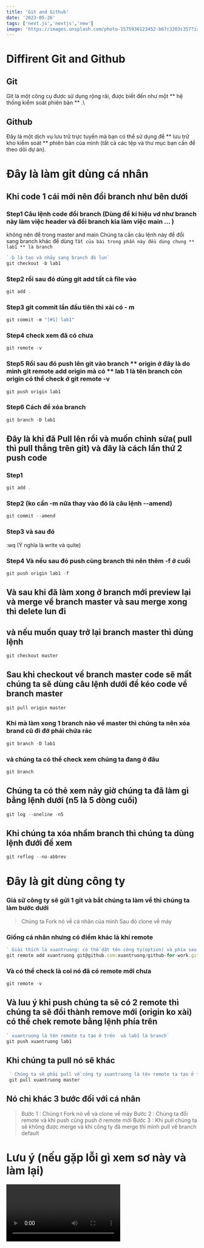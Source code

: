 ```yaml
---
title: 'Git and Github'
date: '2023-05-26'
tags: ['next.js','nextjs','new']
image: 'https://images.unsplash.com/photo-1575936123452-b67c3203c357?ixlib=rb-4.0.3&ixid=M3wxMjA3fDB8MHxzZWFyY2h8Mnx8aW1hZ2V8ZW58MHx8MHx8fDA%3D&w=1000&q=80'
---
```

# Diffirent Git and  Github
## Git 
Git là một công cụ được sử dụng rộng rãi, được biết đến như một ** hệ thống kiểm soát phiên bản ** .\

## Github
Đây là một dịch vụ lưu trữ trực tuyến mà bạn có thể sử dụng để ** lưu trữ kho kiểm soát ** phiên bản của mình (tất cả các tệp và thư mục bạn cần để theo dõi dự án).

# Đây là làm git dùng cá nhân
## Khi code 1 cái mới nên đổi branch như bên dưới 
### Step1 Câu lệnh code đổi branch (Dùng để kí hiệu vd như branch này làm việc header và đổi branch kia làm  việc main ... )
không nên để trong master and main
Chúng ta cần câu lệnh này để đổi sang branch khác để dùng 
`Tất của bài trong phần này đều dùng chung ** lab1 ** là branch`
```ts 
`-b là tạo và nhảy sang branch đó lun`
git checkout -b lab1
```

### Step2 rồi sau đó dùng git add tất cả file vào
```ts
git add .
```

### Step3 git commit lần đầu tiên thì xài có - m
```ts
git commit -m "[#1] lab1"
``` 

### Step4 check xem đã có chưa
```ts
git remote -v
```

### Step5 Rồi sau đó push lên git vào branch ** origin ở đây là do mình git remote add origin mà có ** lab 1 là tên branch còn origin có thể check ở git remote -v
```ts
git push origin lab1
```
### Step6 Cách để xóa branch 

```ts 
git branch -D lab1
```

## Đây là khi đã Pull lên rồi và muốn chỉnh sửa( pull thì pull thẳng trên git) và đây là cách lần thứ 2 push code

### Step1

```ts
git add .
```

### Step2 (ko cần -m nữa thay vào đó là câu lệnh --amend)

```ts
git commit --amend
```

### Step3 và sau đó 

:wq (Ý nghĩa là write và quite)

### Step4 Và nếu sau đó push cùng branch thì nên thêm -f ở cuối

```ts
git push origin lab1 -f
```

## Và sau khi đã làm xong ở branch mới preview lại và merge về branch master và sau merge xong thì delete lun đi 

## và nếu muốn quay trở lại branch master thì dùng lệnh 

```ts
git checkout master
```

## Sau khi checkout về branch master code sẽ mất chúng ta sẽ dùng câu lệnh dưới để kéo code về branch master

```ts 
git pull origin master
```
### Khi mà làm xong 1 branch nào về master thì chúng ta nên xóa brand cũ đi đỡ phải chứa rác 

```ts
git branch -D lab1
```
### và chúng ta có thể check xem chúng ta đang ở đâu
```ts
git branch
```

## Chúng ta có thẻ xem nảy giờ chúng ta đã làm gì bằng lệnh dưới (n5 là 5 dòng cuối)
```ts
git log --oneline -n5
```

## Khi chúng ta xóa nhầm branch thì chúng ta dùng lệnh đưới để xem 
```ts
git reflog --no-abbrev
```
# Đây là git dùng công ty

### Giả sử công ty sẽ gửi 1 git và bắt chúng ta làm về thì chúng ta làm bước dưới 
> Chúng ta Fork nó về cá nhân của mình
> Sau đó clone về máy 

### Giống cá nhân nhưng có điểm khác là khi remote

```ts
` Giải thích là xuantruong: có thể dặt tên công ty(option) và phía sau thì chúng ta copy ssh và ném vào `
git remote add xuantruong git@github.com:xuantruong/github-for-work.git
```
### Và có thể check là coi nó đã có remote mới chưa 

```ts
git remote -v
```

## Và luu ý khi push chúng ta sẽ có 2 remote thì chúng ta sẽ đổi thành remove mới (origin ko xài) có thể chek remote bằng lệnh phía trên
```ts
` xuantruong là tên remote ta tạo ở trên  và lab1 là branch`
git push xuantruong lab1
```
## Khi chúng ta pull nó sẽ khác 
```ts
 ` Chúng ta sẽ phải pull về công ty xuantruong là tên remote ta tạo ở trên master và branch chính`
 git pull xuantruong master
```
## Nó chỉ khác 3 bước đối với cá nhân 
> Bước 1 : Chúng t Fork nó về và clone về máy
> Bước 2 : Chúng ta đổi remote và khi push cũng push ở remote mới 
> Bước 3 : Khi pull chúng ta sẽ không được merge và khi công ty đã merge thì mình pull về branch default

# Lưu ý (nếu gặp lỗi gì xem sơ này và làm lại)
<CustomImage src="https://raw.githubusercontent.com/asdiop159752/BlogPost/master/images/Step-branch-git.png" alt="Warning: Step-branch-git" />

<Video id="swlrBlriFPE" />
